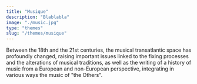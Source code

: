 ```yaml
---
title: "Musique"
description: "Blablabla"
image: "./music.jpg"
type: "themes"
slug: "/themes/musique"
---
```


Between the 18th and the 21st centuries, the musical transatlantic space has profoundly changed, raising important issues linked to the fixing processes and the alterations of musical traditions, as well as the writing of a history of music from a European and non-European perspective, integrating in various ways the music of "the Others".
